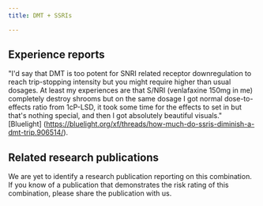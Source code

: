 ---
title: DMT + SSRIs

---

## Experience reports

"I'd say that DMT is too potent for SNRI related receptor downregulation to reach trip-stopping intensity but you might require higher than usual dosages. At least my experiences are that S/NRI (venlafaxine 150mg in me) completely destroy shrooms but on the same dosage I got normal dose-to-effects ratio from 1cP-LSD, it took some time for the effects to set in but that's nothing special, and then I got absolutely beautiful visuals." [Bluelight] (https://bluelight.org/xf/threads/how-much-do-ssris-diminish-a-dmt-trip.906514/).

## Related research publications

We are yet to identify a research publication reporting on this combination. If you know of a publication that demonstrates the risk rating of this combination, please share the publication with us.



